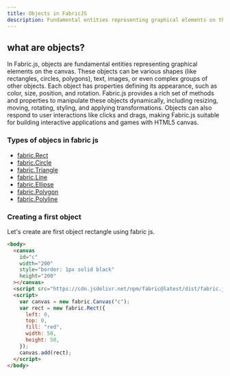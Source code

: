 ```yaml
---
title: Objects in FabricJS
description: Fundamental entities representing graphical elements on the canvas
---
```


## what are objects?

In Fabric.js, objects are fundamental entities representing graphical elements on the canvas. These objects can be various shapes (like rectangles, circles, polygons), text, images, or even complex groups of other objects. Each object has properties defining its appearance, such as color, size, position, and rotation. Fabric.js provides a rich set of methods and properties to manipulate these objects dynamically, including resizing, moving, rotating, styling, and applying transformations. Objects can also respond to user interactions like clicks and drags, making Fabric.js suitable for building interactive applications and games with HTML5 canvas.

### Types of objecs in fabric js

- [fabric.Rect](/docs/html/objects/rectangle)
- [fabric.Circle](/docs/html/objects/circle)
- [fabric.Triangle](/docs/html/objects/triangle)
- [fabric.Line](/docs/html/objects/line)
- [fabric.Ellipse](/docs/html/objects/ellipse)
- [fabric.Polygon](/docs/html/objects/polygon)
- [fabric.Polyline](/docs/html/objects/polyline)

### Creating a first object

Let's create are first object rectangle using fabric js.

```html title="index.html" output=true
<body>
  <canvas
    id="c"
    width="200"
    style="border: 1px solid black"
    height="200"
  ></canvas>
  <script src="https://cdn.jsdelivr.net/npm/fabric@latest/dist/fabric.js"></script>
  <script>
    var canvas = new fabric.Canvas("c");
    var rect = new fabric.Rect({
      left: 0,
      top: 0,
      fill: "red",
      width: 50,
      height: 50,
    });
    canvas.add(rect);
  </script>
</body>
```

